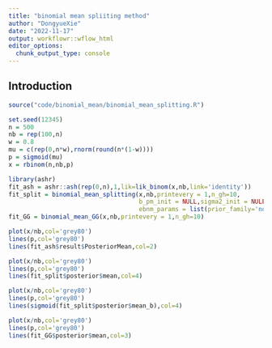 ```yaml
---
title: "binomial mean spliiting method"
author: "DongyueXie"
date: "2022-11-17"
output: workflowr::wflow_html
editor_options:
  chunk_output_type: console
---
```


## Introduction

```r
source("code/binomial_mean/binomial_mean_splitting.R")
```

```r
set.seed(12345)
n = 500
nb = rep(100,n)
w = 0.8
mu = c(rep(0,n*w),rnorm(round(n*(1-w))))
p = sigmoid(mu)
x = rbinom(n,nb,p)
```

```r
library(ashr)
fit_ash = ashr::ash(rep(0,n),1,lik=lik_binom(x,nb,link='identity'))
fit_split = binomial_mean_splitting(x,nb,printevery = 1,n_gh=10,
                                    b_pm_init = NULL,sigma2_init = NULL,
                                    ebnm_params = list(prior_family='normal_scale_mixture'))
fit_GG = binomial_mean_GG(x,nb,printevery = 1,n_gh=10)
```

```r
plot(x/nb,col='grey80')
lines(p,col='grey80')
lines(fit_ash$result$PosteriorMean,col=2)
```

```r
plot(x/nb,col='grey80')
lines(p,col='grey80')
lines(fit_split$posterior$mean,col=4)
```

```r
plot(x/nb,col='grey80')
lines(p,col='grey80')
lines(sigmoid(fit_split$posterior$mean_b),col=4)
```

```r
plot(x/nb,col='grey80')
lines(p,col='grey80')
lines(fit_GG$posterior$mean,col=3)
```




